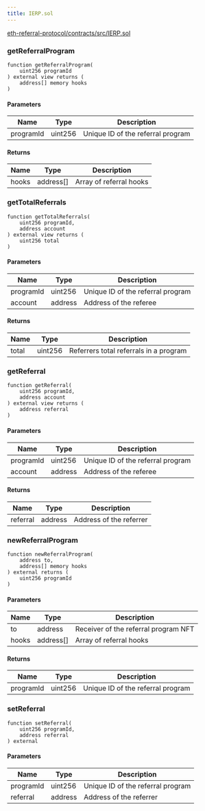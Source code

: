 ```yaml
---
title: IERP.sol
---
```


[eth-referral-protocol/contracts/src/IERP.sol](https://github.com/ParanoidSyntaxError/eth-referral-protocol/blob/main/contracts/src/IERP.sol)

### getReferralProgram

```solidity
function getReferralProgram(
    uint256 programId
) external view returns (
    address[] memory hooks
)
```

#### Parameters

| Name | Type | Description |
| --- | --- | --- |
| programId | uint256 | Unique ID of the referral program |

#### Returns

| Name | Type | Description |
| --- | --- | --- |
| hooks | address[] | Array of referral hooks |

### getTotalReferrals

```solidity
function getTotalReferrals(
    uint256 programId,
    address account
) external view returns (
    uint256 total
)
```

#### Parameters

| Name | Type | Description |
| --- | --- | --- |
| programId | uint256 | Unique ID of the referral program |
| account | address | Address of the referee |

#### Returns

| Name | Type | Description |
| --- | --- | --- |
| total | uint256 | Referrers total referrals in a program |

### getReferral

```solidity
function getReferral(
    uint256 programId,
    address account
) external view returns (
    address referral
)
```

#### Parameters

| Name | Type | Description |
| --- | --- | --- |
| programId | uint256 | Unique ID of the referral program |
| account | address | Address of the referee |

#### Returns

| Name | Type | Description |
| --- | --- | --- |
| referral | address | Address of the referrer |

### newReferralProgram

```solidity
function newReferralProgram(
    address to,
    address[] memory hooks
) external returns (
    uint256 programId
)
```

#### Parameters

| Name | Type | Description |
| --- | --- | --- |
| to | address | Receiver of the referral program NFT |
| hooks | address[] | Array of referral hooks |

#### Returns

| Name | Type | Description |
| --- | --- | --- |
| programId | uint256 | Unique ID of the referral program |

### setReferral

```solidity
function setReferral(
    uint256 programId, 
    address referral
) external
```

#### Parameters

| Name | Type | Description |
| --- | --- | --- |
| programId | uint256 | Unique ID of the referral program |
| referral | address | Address of the referrer |
